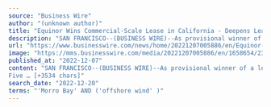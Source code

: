 ```yaml
---
source: "Business Wire"
author: "(unknown author)"
title: "Equinor Wins Commercial-Scale Lease in California - Deepens Leading Floating Offshore Wind Position"
description: "SAN FRANCISCO--(BUSINESS WIRE)--As provisional winner of a lease area on the Outer Continental Shelf off California, Equinor continues to lead the way in growing the US’ offshore wind industry. Five leases were offered by the Bureau of Ocean Energy Management…"
url: "https://www.businesswire.com/news/home/20221207005886/en/Equinor-Wins-Commercial-Scale-Lease-in-California---Deepens-Leading-Floating-Offshore-Wind-Position"
image: "https://mms.businesswire.com/media/20221207005886/en/1658654/23/Equinor_HORIZ_logo_CMYK_RED.jpg"
published_at: "2022-12-07"
content: "SAN FRANCISCO--(BUSINESS WIRE)--As provisional winner of a lease area on the Outer Continental Shelf off California, Equinor continues to lead the way in growing the US offshore wind industry.
Five … [+3534 chars]"
search_date: "2022-12-20"
terms: "'Morro Bay' AND ('offshore wind' )"
---
```


